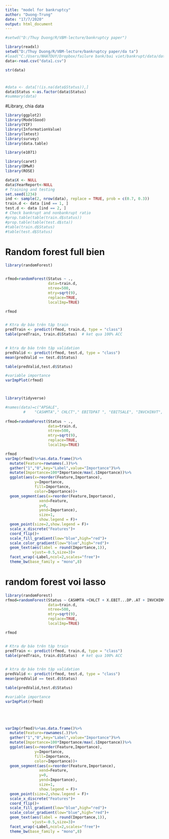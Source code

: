 ---
title: "model for bankruptcy"
author: "Duong-Trung"
date: "17/7/2020"
output: html_document
---

```{r setup, include=FALSE}
#setwd("D:/Thuy Duong/R/VBM-lecture/bankruptcy paper")

library(readxl)
setwd("D:/Thuy Duong/R/VBM-lecture/bankruptcy paper/da ta")
#load("C:/Users/NHATDUY/Dropbox/failure bank/bai viet/bankrupt/data/data_cleaned.RData")
data<-read.csv("data1.csv")
```





```{r pressure, echo=FALSE}
str(data)

```

#
```{r}

#data <- data[!(is.na(data$Status)),]
data$Status <-as.factor(data$Status)
#summary(data)
```
#Library, chia data
```{r}
library(ggplot2)
library(ModelGood)
library(VIF)
library(InformationValue)
library(lmtest)
library(survey)
library(data.table)

library(e1071)

library(caret)
library(DMwR)
library(ROSE)

data$X <- NULL
data$YearReport<-NULL
# Training and testing
set.seed(1234)
ind <- sample(2, nrow(data), replace = TRUE, prob = c(0.7, 0.3))
train.d <- data [ind == 1, ]
test.d <- data [ind == 2, ]
# Check bankrupt and nonbankrupt ratio
#prop.table(table(train.d$status))
#prop.table(table(test.d$sta))
#table(train.d$Status)
#table(test.d$Status)


```




# Random forest full bien
```{r}
library(randomForest)


rfmod=randomForest(Status ~ .,
                   data=train.d,
                   ntree=500,
                   mtry=sqrt(9),
                   replace=TRUE,
                   localImp=TRUE)

rfmod


# Ktra dự báo trên tập train
predTrain <- predict(rfmod, train.d, type = "class")
table(predTrain, train.d$Status)  # ket qua 100% ACC

 
# ktra dự báo trên tập validation
predValid <- predict(rfmod, test.d, type = "class")
mean(predValid == test.d$Status)  

table(predValid,test.d$Status)

#variable importance
varImpPlot(rfmod)




```

```{r}
library(tidyverse)

#names(data)=c("APSALE",
        #    "CASHMTA"," CHLCT"," EBITDPAT ", "EBITSALE", "INVCHINVT", "INVTSALE", "LC","TAT", "LCTLT", " LCTSALE", "LTAT",  "LOGAT", "LOGSALE", "MB", "NIMTA", "NISALE", "OIADPAT",  "OIADPSALE", "PRICE", "QALCT", "REAT", "RELCT", "RSIZE", "SALEAT", "SIGMA", "WCAPAT", "Status")
            
rfmod=randomForest(Status ~ .,
                   data=train.d,
                   ntree=500,
                   mtry=sqrt(9),
                   replace=TRUE,
                   localImp=TRUE)

rfmod
varImp(rfmod)%>%as.data.frame()%>%
  mutate(Feature=rownames(.))%>%
  gather("1","0",key="Label",value="Importance")%>%
  mutate(Importance=100*Importance/max(.$Importance))%>%
  ggplot(aes(x=reorder(Feature,Importance),
             y=Importance,
             fill=Importance,
             color=Importance))+
  geom_segment(aes(x=reorder(Feature,Importance),
               xend=Feature,
               y=0,
               yend=Importance),
               size=1,
               show.legend = F)+
  geom_point(size=2,show.legend = F)+
  scale_x_discrete("Features")+
  coord_flip()+
  scale_fill_gradient(low="blue",high="red")+
  scale_color_gradient(low="blue",high="red")+
  geom_text(aes(label = round(Importance,1)),
            vjust=-0.5,size=3)+
  facet_wrap(~Label,ncol=2,scales="free")+
  theme_bw(base_family = "mono",8)
```

# random forest voi lasso
```{r}
library(randomForest)
rfmod=randomForest(Status ~ CASHMTA +CHLCT + X.EBIT...DP..AT + INVCHINVT + LCTAT + LTAT + LOG.AT. + MB   + OIADPAT + PRICE +QALCT + SALEAT +SIGMA+ WCAPAT,
                   data=train.d,
                   ntree=500,
                   mtry=sqrt(9),
                   replace=TRUE,
                   localImp=TRUE)

rfmod


# Ktra dự báo trên tập train
predTrain <- predict(rfmod, train.d, type = "class")
table(predTrain, train.d$Status)  # ket qua 100% ACC

 
# ktra dự báo trên tập validation
predValid <- predict(rfmod, test.d, type = "class")
mean(predValid == test.d$Status)  

table(predValid,test.d$Status)

#variable importance
varImpPlot(rfmod)





varImp(rfmod)%>%as.data.frame()%>%
  mutate(Feature=rownames(.))%>%
  gather("1","0",key="Label",value="Importance")%>%
  mutate(Importance=100*Importance/max(.$Importance))%>%
  ggplot(aes(x=reorder(Feature,Importance),
             y=Importance,
             fill=Importance,
             color=Importance))+
  geom_segment(aes(x=reorder(Feature,Importance),
               xend=Feature,
               y=0,
               yend=Importance),
               size=1,
               show.legend = F)+
  geom_point(size=2,show.legend = F)+
  scale_x_discrete("Features")+
  coord_flip()+
  scale_fill_gradient(low="blue",high="red")+
  scale_color_gradient(low="blue",high="red")+
  geom_text(aes(label = round(Importance,1)),
            vjust=-0.5,size=3)+
  facet_wrap(~Label,ncol=2,scales="free")+
  theme_bw(base_family = "mono",8)
```
